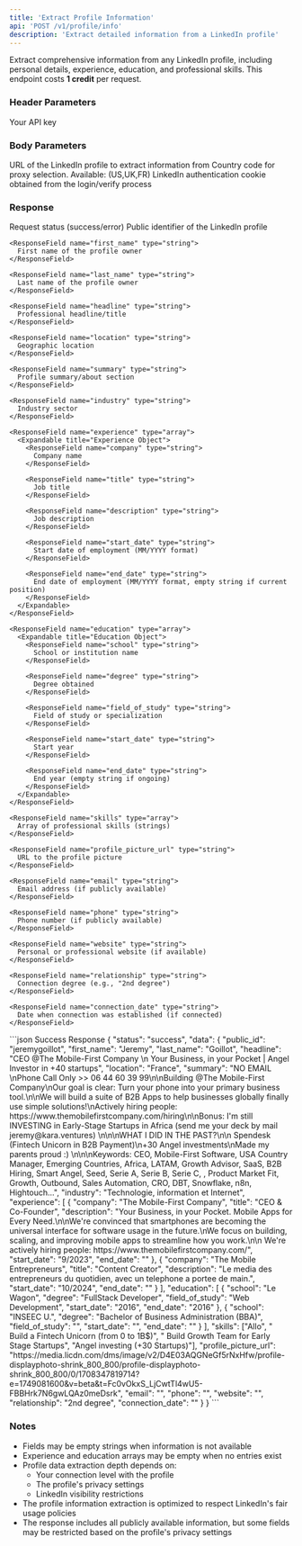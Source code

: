 ```yaml
---
title: 'Extract Profile Information'
api: 'POST /v1/profile/info'
description: 'Extract detailed information from a LinkedIn profile'
---
```


Extract comprehensive information from any LinkedIn profile, including personal details, experience, education, and professional skills.
<Note>
  This endpoint costs **1 credit** per request.
</Note>

### Header Parameters

<ParamField header="x-api-key" type="string" required>
  Your API key
</ParamField>

### Body Parameters

<ParamField body="linkedin_url" type="string" required>
  URL of the LinkedIn profile to extract information from
</ParamField>

<ParamField body="country" type="string" default="FR">
  Country code for proxy selection. Available: (US,UK,FR)
</ParamField>

<ParamField body="login_token" type="string" required>
  LinkedIn authentication cookie obtained from the login/verify process
</ParamField>

### Response

<ResponseField name="status" type="string">
  Request status (success/error)
</ResponseField>

<ResponseField name="data" type="object">
  <Expandable title="Properties">
    <ResponseField name="public_id" type="string">
      Public identifier of the LinkedIn profile
    </ResponseField>
    
    <ResponseField name="first_name" type="string">
      First name of the profile owner
    </ResponseField>
    
    <ResponseField name="last_name" type="string">
      Last name of the profile owner
    </ResponseField>
    
    <ResponseField name="headline" type="string">
      Professional headline/title
    </ResponseField>
    
    <ResponseField name="location" type="string">
      Geographic location
    </ResponseField>
    
    <ResponseField name="summary" type="string">
      Profile summary/about section
    </ResponseField>
    
    <ResponseField name="industry" type="string">
      Industry sector
    </ResponseField>
    
    <ResponseField name="experience" type="array">
      <Expandable title="Experience Object">
        <ResponseField name="company" type="string">
          Company name
        </ResponseField>
        
        <ResponseField name="title" type="string">
          Job title
        </ResponseField>
        
        <ResponseField name="description" type="string">
          Job description
        </ResponseField>
        
        <ResponseField name="start_date" type="string">
          Start date of employment (MM/YYYY format)
        </ResponseField>
        
        <ResponseField name="end_date" type="string">
          End date of employment (MM/YYYY format, empty string if current position)
        </ResponseField>
      </Expandable>
    </ResponseField>
    
    <ResponseField name="education" type="array">
      <Expandable title="Education Object">
        <ResponseField name="school" type="string">
          School or institution name
        </ResponseField>
        
        <ResponseField name="degree" type="string">
          Degree obtained
        </ResponseField>
        
        <ResponseField name="field_of_study" type="string">
          Field of study or specialization
        </ResponseField>
        
        <ResponseField name="start_date" type="string">
          Start year
        </ResponseField>
        
        <ResponseField name="end_date" type="string">
          End year (empty string if ongoing)
        </ResponseField>
      </Expandable>
    </ResponseField>
    
    <ResponseField name="skills" type="array">
      Array of professional skills (strings)
    </ResponseField>
    
    <ResponseField name="profile_picture_url" type="string">
      URL to the profile picture
    </ResponseField>
    
    <ResponseField name="email" type="string">
      Email address (if publicly available)
    </ResponseField>
    
    <ResponseField name="phone" type="string">
      Phone number (if publicly available)
    </ResponseField>
    
    <ResponseField name="website" type="string">
      Personal or professional website (if available)
    </ResponseField>
    
    <ResponseField name="relationship" type="string">
      Connection degree (e.g., "2nd degree")
    </ResponseField>
    
    <ResponseField name="connection_date" type="string">
      Date when connection was established (if connected)
    </ResponseField>
  </Expandable>
</ResponseField>

<ResponseExample>
```json Success Response
{
  "status": "success",
  "data": {
    "public_id": "jeremygoillot",
    "first_name": "Jeremy",
    "last_name": "Goillot",
    "headline": "CEO @The Mobile-First Company \n Your Business, in your Pocket |  Angel Investor in +40 startups",
    "location": "France",
    "summary": "NO EMAIL \nPhone Call Only >> 06 44 60 39 99\n\nBuilding @The Mobile-First Company\nOur goal is clear: Turn your phone into your primary business tool.\n\nWe will build a suite of B2B Apps to help businesses globally finally use simple solutions!\nActively hiring people: https://www.themobilefirstcompany.com/hiring\n\nBonus: I'm still INVESTING in Early-Stage Startups in Africa   (send me your deck by mail jeremy@kara.ventures) \n\n\nWHAT I DID IN THE PAST?\n\n Spendesk  (Fintech Unicorn in B2B Payment)\n+30 Angel investments\nMade my parents proud :) \n\n\nKeywords: CEO, Mobile-First Software, USA Country Manager, Emerging Countries, Africa, LATAM, Growth Advisor, SaaS, B2B Hiring, Smart Angel, Seed, Serie A, Serie B, Serie C, , Product Market Fit, Growth, Outbound, Sales Automation, CRO, DBT, Snowflake, n8n, Hightouch...",
    "industry": "Technologie, information et Internet",
    "experience": [
      {
        "company": "The Mobile-First Company",
        "title": "CEO & Co-Founder",
        "description": "Your Business, in your Pocket. Mobile Apps for Every Need.\n\nWe're convinced that smartphones are becoming the universal interface for software usage in the future.\nWe focus on building, scaling, and improving mobile apps to streamline how you work.\n\n We're actively hiring people: https://www.themobilefirstcompany.com/",
        "start_date": "9/2023",
        "end_date": ""
      },
      {
        "company": "The Mobile Entrepreneurs",
        "title": "Content Creator",
        "description": "Le media des entrepreneurs du quotidien, avec un telephone a portee de main.",
        "start_date": "10/2024",
        "end_date": ""
      }
    ],
    "education": [
      {
        "school": "Le Wagon",
        "degree": "FullStack Developer",
        "field_of_study": "Web Development",
        "start_date": "2016",
        "end_date": "2016"
      },
      {
        "school": "INSEEC U.",
        "degree": "Bachelor of Business Administration (BBA)",
        "field_of_study": "",
        "start_date": "",
        "end_date": ""
      }
    ],
    "skills": ["Allo", " Build a Fintech Unicorn (from 0 to 1B$)", " Build Growth Team for Early Stage Startups", "Angel investing (+30 Startups)"],
    "profile_picture_url": "https://media.licdn.com/dms/image/v2/D4E03AQGNeGf5rNxHfw/profile-displayphoto-shrink_800_800/profile-displayphoto-shrink_800_800/0/1708347819714?e=1749081600&v=beta&t=Fc0vOkxS_LjCwtTl4wU5-FBBHrk7N6gwLQAz0meDsrk",
    "email": "",
    "phone": "",
    "website": "",
    "relationship": "2nd degree",
    "connection_date": ""
  }
}
```
</ResponseExample>

### Notes
- Fields may be empty strings when information is not available
- Experience and education arrays may be empty when no entries exist
- Profile data extraction depth depends on:
  - Your connection level with the profile
  - The profile's privacy settings
  - LinkedIn visibility restrictions
- The profile information extraction is optimized to respect LinkedIn's fair usage policies
- The response includes all publicly available information, but some fields may be restricted based on the profile's privacy settings